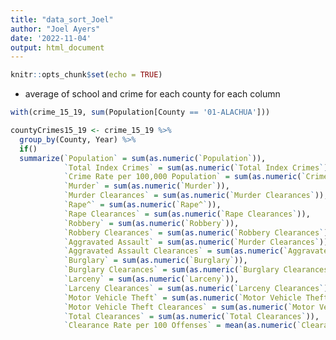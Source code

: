 ```yaml
---
title: "data_sort_Joel"
author: "Joel Ayers"
date: '2022-11-04'
output: html_document
---
```


```r
knitr::opts_chunk$set(echo = TRUE)
```

+ average of school and crime for each county for each column

```r
with(crime_15_19, sum(Population[County == '01-ALACHUA']))

```
```r
countyCrimes15_19 <- crime_15_19 %>%
  group_by(County, Year) %>%
  if()
  summarize(`Population` = sum(as.numeric(`Population`)), 
            `Total Index Crimes` = sum(as.numeric(`Total Index Crimes`)),
            `Crime Rate per 100,000 Population` = sum(as.numeric(`Crime Rate per 100,000 Population`)), 
            `Murder` = sum(as.numeric(`Murder`)),
            `Murder Clearances` = sum(as.numeric(`Murder Clearances`)),
            `Rape^` = sum(as.numeric(`Rape^`)), 
            `Rape Clearances` = sum(as.numeric(`Rape Clearances`)),
            `Robbery` = sum(as.numeric(`Robbery`)),
            `Robbery Clearances` = sum(as.numeric(`Robbery Clearances`)),
            `Aggravated Assault` = sum(as.numeric(`Murder Clearances`)),
            `Aggravated Assault Clearances` = sum(as.numeric(`Aggravated Assault Clearances`)), 
            `Burglary` = sum(as.numeric(`Burglary`)),
            `Burglary Clearances` = sum(as.numeric(`Burglary Clearances`)),
            `Larceny` = sum(as.numeric(`Larceny`)),
            `Larceny Clearances` = sum(as.numeric(`Larceny Clearances`)),
            `Motor Vehicle Theft` = sum(as.numeric(`Motor Vehicle Theft`)), 
            `Motor Vehicle Theft Clearances` = sum(as.numeric(`Motor Vehicle Theft Clearances`)),
            `Total Clearances` = sum(as.numeric(`Total Clearances`)),
            `Clearance Rate per 100 Offenses` = mean(as.numeric(`Clearance Rate per 100 Offenses`)))
            

```

